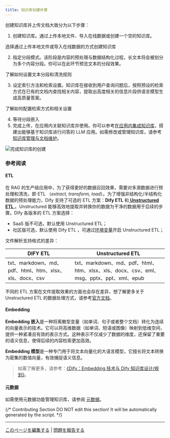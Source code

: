 ```yaml
---
title: 知识库创建步骤
---
```


创建知识库并上传文档大致分为以下步骤：

1. 创建知识库。通过上传本地文件、导入在线数据或创建一个空的知识库。

<Card title="导入文本数据" icon="link" href="import-content-data">
选择通过上传本地文件或导入在线数据的方式创建知识库
</Card>

2. 指定分段模式。该阶段是内容的预处理与数据结构化过程，长文本将会被划分为多个内容分段。你可以在此环节预览文本的分段效果。

<Card title="分段和清洗文本" icon="link" href="chunking-and-cleaning-text">
了解如何设置文本分段和清洗规则
</Card>

3. 设定索引方法和检索设置。知识库在接收到用户查询问题后，按照预设的检索方式在已有的文档内查找相关内容，提取出高度相关的信息片段供语言模型生成高质量答案。

<Card title="设置索引方法" icon="link" href="setting-indexing-methods">
了解如何配置检索方式和相关设置
</Card>

4. 等待分段嵌入
5. 完成上传，在应用内关联知识库并使用。你可以参考[在应用内集成知识库](/ja-jp/guides/knowledge-base/integrate-knowledge-within-application)，搭建出能够基于知识库进行问答的 LLM 应用。如需修改或管理知识库，请参考[知识库管理与文档维护](/ja-jp/guides/knowledge-base/knowledge-and-documents-maintenance/introduction)。

![完成知识库的创建](https://assets-docs.dify.ai/2024/12/a3362a1cd384cb2b539c9858de555518.png)

### 参考阅读

#### ETL

在 RAG 的生产级应用中，为了获得更好的数据召回效果，需要对多源数据进行预处理和清洗，即 ETL （_extract, transform, load_）。为了增强非结构化/半结构化数据的预处理能力，Dify 支持了可选的 ETL 方案：**Dify ETL** 和[ ](https://docs.unstructured.io/welcome)[**Unstructured ETL** ](https://unstructured.io/)。Unstructured 能够高效地提取并转换你的数据为干净的数据用于后续的步骤。Dify 各版本的 ETL 方案选择：

* SaaS 版不可选，默认使用 Unstructured ETL；
* 社区版可选，默认使用 Dify ETL ，可通过[环境变量](/ja-jp/getting-started/install-self-hosted/environments)开启 Unstructured ETL；

文件解析支持格式的差异：

| DIFY ETL | Unstructured ETL |
| --- | --- |
| txt、markdown、md、pdf、html、htm、xlsx、xls、docx、csv | txt、markdown、md、pdf、html、htm、xlsx、xls、docx、csv、eml、msg、pptx、ppt、xml、epub |

不同的 ETL 方案在文件提取效果的方面也会存在差异，想了解更多关于 Unstructured ETL 的数据处理方式，请参考[官方文档](https://docs.unstructured.io/open-source/core-functionality/partitioning)。

#### **Embedding**

**Embedding 嵌入**是一种将离散型变量（如单词、句子或者整个文档）转化为连续的向量表示的技术。它可以将高维数据（如单词、短语或图像）映射到低维空间，提供一种紧凑且有效的表示方式。这种表示不仅减少了数据的维度，还保留了重要的语义信息，使得后续的内容检索更加高效。

**Embedding 模型**是一种专门用于将文本向量化的大语言模型，它擅长将文本转换为密集的数值向量，有效捕捉语义信息。

> 如需了解更多，请参考：[《Dify：Embedding 技术与 Dify 知识库设计/规划》](https://mp.weixin.qq.com/s/vmY_CUmETo2IpEBf1nEGLQ)。

#### **元数据**

如需使用元数据功能管理知识库，请参阅 [元数据](/zh-hans/guides/knowledge-base/metadata)。

{/*
Contributing Section
DO NOT edit this section!
It will be automatically generated by the script.
*/}

---

[このページを編集する](https://github.com/langgenius/dify-docs/edit/main/ja-jp/guides/knowledge-base/create-knowledge-and-upload-documents/readme.mdx) | [問題を報告する](https://github.com/langgenius/dify-docs/issues/new?template=docs.yml)

